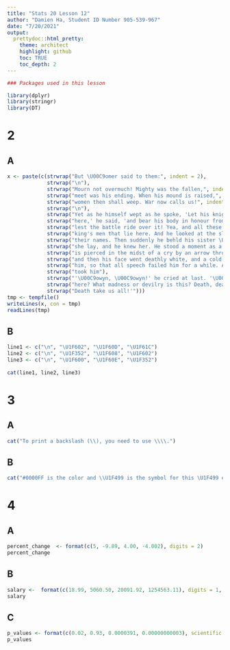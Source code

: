 ```yaml
---
title: "Stats 20 Lesson 12"
author: "Damien Ha, Student ID Number 905-539-967"
date: "7/20/2021"
output: 
  prettydoc::html_pretty:
    theme: architect
    highlight: github
    toc: TRUE
    toc_depth: 2
---
```


```r

### Packages used in this lesson

library(dplyr)
library(stringr)
library(DT)

```





# 2

## A
``` r

x <- paste(c(strwrap("But \U00C9omer said to them:", indent = 2),
             strwrap("\n"),
             strwrap("Mourn not overmuch! Mighty was the fallen,", indent = 10),
             strwrap("meet was his ending. When his mound is raised,", indent = 10),
             strwrap("women then shall weep. War now calls us!", indent = 10),
             strwrap("\n"),
             strwrap("Yet as he himself wept as he spoke, 'Let his knights remain"), 
             strwrap("here,' he said, 'and bear his body in honour from the field,"), 
             strwrap("lest the battle ride over it! Yea, and all these other of the"), 
             strwrap("king's men that lie here. And he looked at the slain, recalling"), 
             strwrap("their names. Then suddenly he behld his sister \U00C9owyn as"), 
             strwrap("she lay, and he knew her. He stood a moment as a man who"), 
             strwrap("is pierced in the midst of a cry by an arrow through the heart;"), 
             strwrap("and then his face went deathly white, and a cold fury rose in"), 
             strwrap("him, so that all speech failed him for a while. A fey mood"), 
             strwrap("took him"),
             strwrap("'\U00C9owyn, \U00C9owyn!' he cried at last. '\U00C9owyn, how come you", indent = 2),
             strwrap("here? What madness or devilry is this? Death, death, death!"),
             strwrap("Death take us all!'")))
tmp <- tempfile()
writeLines(x, con = tmp)
readLines(tmp)

```

## B
``` r

line1 <- c("\n", "\U1F602", "\U1F60D", "\U1F61C")
line2 <- c("\n", "\U1F352", "\U1F608", "\U1F602")
line3 <- c("\n", "\U1F600", "\U1F60E", "\U1F352")
           
cat(line1, line2, line3)

```





# 3

## A
``` r

cat("To print a backslash (\\), you need to use \\\\.")

```

## B
``` r

cat("#0000FF is the color and \\U1F499 is the symbol for this \U1F499 emoji")

```





# 4

## A
``` r

percent_change  <- format(c(5, -9.89, 4.00, -4.002), digits = 2)
percent_change

```

## B
``` r

salary <-  format(c(18.99, 5060.50, 20091.92, 1254563.11), digits = 1, scientific = FALSE)
salary

```

## C
``` r

p_values <- format(c(0.02, 0.93, 0.0000391, 0.00000000003), scientific = FALSE)
p_values

```





